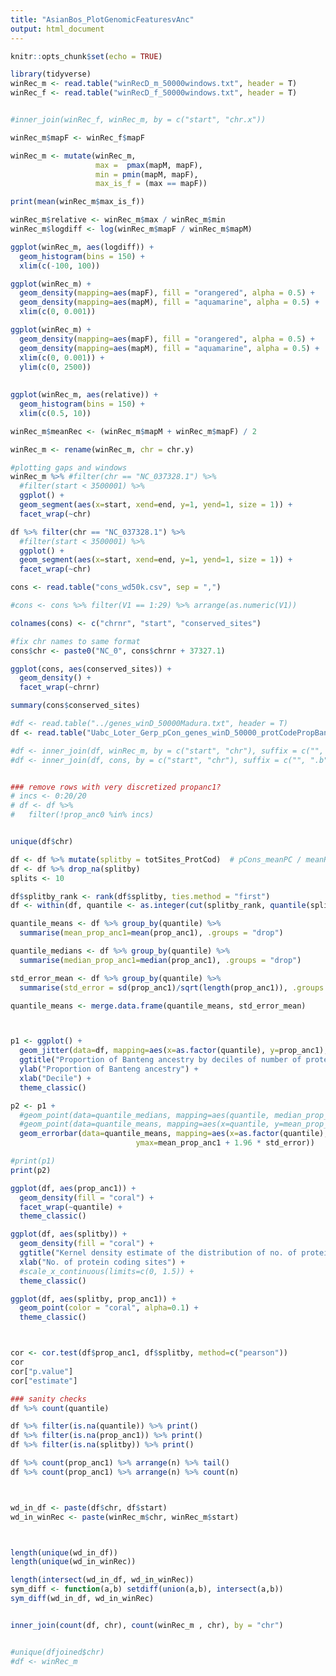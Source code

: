```yaml
---
title: "AsianBos_PlotGenomicFeaturesvAnc"
output: html_document
---
```


```r
knitr::opts_chunk$set(echo = TRUE)
```

```r
library(tidyverse)
winRec_m <- read.table("winRecD_m_50000windows.txt", header = T)
winRec_f <- read.table("winRecD_f_50000windows.txt", header = T)


#inner_join(winRec_f, winRec_m, by = c("start", "chr.x"))

winRec_m$mapF <- winRec_f$mapF

winRec_m <- mutate(winRec_m,
                   max =  pmax(mapM, mapF), 
                   min = pmin(mapM, mapF),
                   max_is_f = (max == mapF))

print(mean(winRec_m$max_is_f))

winRec_m$relative <- winRec_m$max / winRec_m$min
winRec_m$logdiff <- log(winRec_m$mapF / winRec_m$mapM)

ggplot(winRec_m, aes(logdiff)) +
  geom_histogram(bins = 150) +
  xlim(c(-100, 100))

ggplot(winRec_m) +
  geom_density(mapping=aes(mapF), fill = "orangered", alpha = 0.5) +
  geom_density(mapping=aes(mapM), fill = "aquamarine", alpha = 0.5) +
  xlim(c(0, 0.001))

ggplot(winRec_m) +
  geom_density(mapping=aes(mapF), fill = "orangered", alpha = 0.5) +
  geom_density(mapping=aes(mapM), fill = "aquamarine", alpha = 0.5) +
  xlim(c(0, 0.001)) +
  ylim(c(0, 2500))
  
  
ggplot(winRec_m, aes(relative)) +
  geom_histogram(bins = 150) + 
  xlim(c(0.5, 10))

winRec_m$meanRec <- (winRec_m$mapM + winRec_m$mapF) / 2

winRec_m <- rename(winRec_m, chr = chr.y)
```


```r
#plotting gaps and windows
winRec_m %>% #filter(chr == "NC_037328.1") %>%
  #filter(start < 3500001) %>%
  ggplot() +
  geom_segment(aes(x=start, xend=end, y=1, yend=1, size = 1)) + 
  facet_wrap(~chr)

df %>% filter(chr == "NC_037328.1") %>%
  #filter(start < 3500001) %>%
  ggplot() +
  geom_segment(aes(x=start, xend=end, y=1, yend=1, size = 1)) + 
  facet_wrap(~chr)
```

```r
cons <- read.table("cons_wd50k.csv", sep = ",")

#cons <- cons %>% filter(V1 == 1:29) %>% arrange(as.numeric(V1))

colnames(cons) <- c("chrnr", "start", "conserved_sites")

#fix chr names to same format
cons$chr <- paste0("NC_0", cons$chrnr + 37327.1)

ggplot(cons, aes(conserved_sites)) +
  geom_density() +
  facet_wrap(~chrnr)

summary(cons$conserved_sites)
```


```r
#df <- read.table("../genes_winD_50000Madura.txt", header = T)
df <- read.table("Uabc_Loter_Gerp_pCon_genes_winD_50000_protCodePropBantengMadura.txt", header = T)

#df <- inner_join(df, winRec_m, by = c("start", "chr"), suffix = c("", ".b"))  # recomb join
#df <- inner_join(df, cons, by = c("start", "chr"), suffix = c("", ".b"))  # cons join


### remove rows with very discretized propanc1?
# incs <- 0:20/20
# df <- df %>%
#   filter(!prop_anc0 %in% incs)


unique(df$chr)

df <- df %>% mutate(splitby = totSites_ProtCod)  # pCons_meanPC / meanRec / conserved_sites
df <- df %>% drop_na(splitby)
splits <- 10

df$splitby_rank <- rank(df$splitby, ties.method = "first")
df <- within(df, quantile <- as.integer(cut(splitby_rank, quantile(splitby_rank, probs=0:splits/splits, na.rm=T), include.lowest=TRUE)))

quantile_means <- df %>% group_by(quantile) %>% 
  summarise(mean_prop_anc1=mean(prop_anc1), .groups = "drop")

quantile_medians <- df %>% group_by(quantile) %>% 
  summarise(median_prop_anc1=median(prop_anc1), .groups = "drop")

std_error_mean <- df %>% group_by(quantile) %>%
  summarise(std_error = sd(prop_anc1)/sqrt(length(prop_anc1)), .groups = "drop")

quantile_means <- merge.data.frame(quantile_means, std_error_mean)



p1 <- ggplot() + 
  geom_jitter(data=df, mapping=aes(x=as.factor(quantile), y=prop_anc1), alpha=0.2, color="coral") +
  ggtitle("Proportion of Banteng ancestry by deciles of number of protein coding sites in 50kb windows") +
  ylab("Proportion of Banteng ancestry") +
  xlab("Decile") +
  theme_classic()

p2 <- p1 +
  #geom_point(data=quantile_medians, mapping=aes(quantile, median_prop_anc1), color="red") +
  #geom_point(data=quantile_means, mapping=aes(x=quantile, y=mean_prop_anc1), color="blue") +
  geom_errorbar(data=quantile_means, mapping=aes(x=as.factor(quantile), ymin=mean_prop_anc1 - 1.96 * std_error, 
                            ymax=mean_prop_anc1 + 1.96 * std_error))

#print(p1)
print(p2)

ggplot(df, aes(prop_anc1)) +
  geom_density(fill = "coral") +
  facet_wrap(~quantile) +
  theme_classic()

ggplot(df, aes(splitby)) +
  geom_density(fill = "coral") +
  ggtitle("Kernel density estimate of the distribution of no. of protein coding sites in 50kb windows") +
  xlab("No. of protein coding sites") +
  #scale_x_continuous(limits=c(0, 1.5)) +
  theme_classic()

ggplot(df, aes(splitby, prop_anc1)) +
  geom_point(color = "coral", alpha=0.1) +
  theme_classic()



cor <- cor.test(df$prop_anc1, df$splitby, method=c("pearson"))
cor
cor["p.value"]
cor["estimate"]
```

```r
### sanity checks
df %>% count(quantile)

df %>% filter(is.na(quantile)) %>% print()
df %>% filter(is.na(prop_anc1)) %>% print()
df %>% filter(is.na(splitby)) %>% print()

df %>% count(prop_anc1) %>% arrange(n) %>% tail()
df %>% count(prop_anc1) %>% arrange(n) %>% count(n)



wd_in_df <- paste(df$chr, df$start)
wd_in_winRec <- paste(winRec_m$chr, winRec_m$start)



length(unique(wd_in_df))
length(unique(wd_in_winRec))

length(intersect(wd_in_df, wd_in_winRec))
sym_diff <- function(a,b) setdiff(union(a,b), intersect(a,b))
sym_diff(wd_in_df, wd_in_winRec)


inner_join(count(df, chr), count(winRec_m , chr), by = "chr")


#unique(dfjoined$chr)
#df <- winRec_m
```




